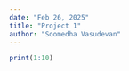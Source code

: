 ```yaml
---
date: "Feb 26, 2025"
title: "Project 1"
author: "Soomedha Vasudevan"
---
```



```r
print(1:10)
```